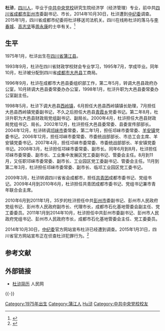 '''杜浒'''{{BD|1975年|1月|||catIdx=D}}，[[四川人|四川人]]，毕业于[[中共中央党校|中共中央党校]]研究生院经济学（经济管理）专业，前中共[[四川省|四川省]][[成都市|成都市]][[彭州市|彭州市]]委副书记、市长，2014年10月30日，杜浒遭到[[中纪委|中纪委]]调查。2015年1月，四川省成都市纪委将杜浒移送司法机关。四川在线称杜浒的落马与[[李春城|李春城]]、[[高志坚|高志坚]]等[[周永康|周永康]]的士卒有关。<ref>{{cite news|author= |url=http://sichuan.scol.com.cn/dwzw/content/2014-10/31/content_9502185.htm |title=川报观察：彭州最年轻市长杜浒低调陨落记 |newspaper=四川在线 |date=2014-10-31 |accessdate=2015-03-21 |deadurl=yes |archiveurl=https://web.archive.org/web/20150402094110/http://sichuan.scol.com.cn/dwzw/content/2014-10/31/content_9502185.htm |archivedate=2015-04-02 }}</ref>

==生平==
1975年1月，杜浒出生在[[四川省|四川省]][[蒲江县|蒲江县]]。

1993年9月，杜浒在四川省财政学校财会专业学习，1995年7月，学成毕业。同年10月，杜浒被分配到四川省[[成都市|成都市]][[大邑县|大邑县]]工商局。

1996年9月，杜浒在成都市大邑县委组织部工作，第二年5月，转调大邑县政府办公室，10月转调大邑县委常委办办公室，1998年1月，杜浒升职为大邑县委常委办公室副主任。

1998年5月，杜浒下调大邑县[[西岭镇|西岭镇]]，6月担任大邑县西岭镇镇长助理，7月担任大邑县西岭镇党委副书记，不久之后担任大邑县[[青霞乡|青霞乡]]党委书记。第二年8月，杜浒升职为大邑县财政局党组副书记、副局长。2000年4月，杜浒担任大邑县财政局党组书记、局长。2002年12月，杜浒担任大邑县委常委、县委宣传部部长。2004年12月，杜浒转调[[邛崃市|邛崃市]]委常委，第二年1月，担任邛崃市委常委、[[羊安镇|羊安镇]]党委书记。2006年12月，担任邛崃市委常委、市委统战部部长、市总工会主席、羊安镇党委书记。2007年4月，担任邛崃市委常委、市委统战部部长、羊安镇党委书记。2008年3月，杜浒担任邛崃市委常委、副市长。同年6月到8月，杜浒担任邛崃市委常委、副市长、工业集中发展区党工委副书记、管委会主任。8月到11月，又任职邛崃市委常委、副市长、工业园区党工委副书记、管委会主任。11月到第二年3月，杜浒担任邛崃市委常委、副市长、临邛工业园区党工委书记。

2009年3月，杜浒转调四川省省会成都市，担任[[中国共产主义青年团|共青团]]成都市委书记、党组书记。2009年4月到2010年6月，杜浒担任共青团成都市委书记、党组书记兼市青年联合会主席。

2010年6月到2011年1月，35岁的杜浒担任中共[[彭州市|彭州市]]委副书记、彭州市人民政府党组书记、彭州市人民政府副市长、代理市长，成都市石化基地管委会副主任、党工委委员。2011年1月到2014年10月，杜浒担任中共彭州市委副书记、彭州市人民政府党组书记、彭州市人民政府市长，成都市石化基地管委会主任、党工委委员。

2014年10月30日，[[中国共产党中央纪律检查委员会|中纪委]]官方网站宣布杜浒已经遭到调查。2015年1月31日，四川省官方网站宣布正在侦查杜浒犯罪行为。<ref>{{cite news |author= |url=http://news.163.com/15/0204/01/AHITBJDA00014AED.html |title=彭州原市长杜浒涉嫌受贿罪被逮捕 |newspaper=网易 |date=2015-02-04 |accessdate=2015-03-21 |archive-date=2016-03-04 |archive-url=https://web.archive.org/web/20160304112629/http://news.163.com/15/0204/01/AHITBJDA00014AED.html |dead-url=no }}</ref>

==参考文献==
{{reflist}}

==外部链接==
*[http://leaders.people.com.cn/n/2014/1030/c58278-25939032.html 杜浒简历] {{Wayback|url=http://leaders.people.com.cn/n/2014/1030/c58278-25939032.html |date=20160304084729 }} 人民网

{{clear}}
{{-}}
{{s-start}}
{{s-gov}}
{{s-bef|before=[[韩轶|韩轶]]}}
{{s-ttl|title=[[彭州市人民政府|彭州市人民政府]]市长|years=2010年–2014年}}
{{s-aft|after=[[董里|董里]]}}
{{s-end}}

{{DEFAULTSORT:D杜浒}}
[[Category:1975年出生|Category:1975年出生]]
[[Category:蒲江人|Category:蒲江人]]
[[Category:杜姓|Hu浒]]
[[Category:中共中央党校校友|Category:中共中央党校校友]]